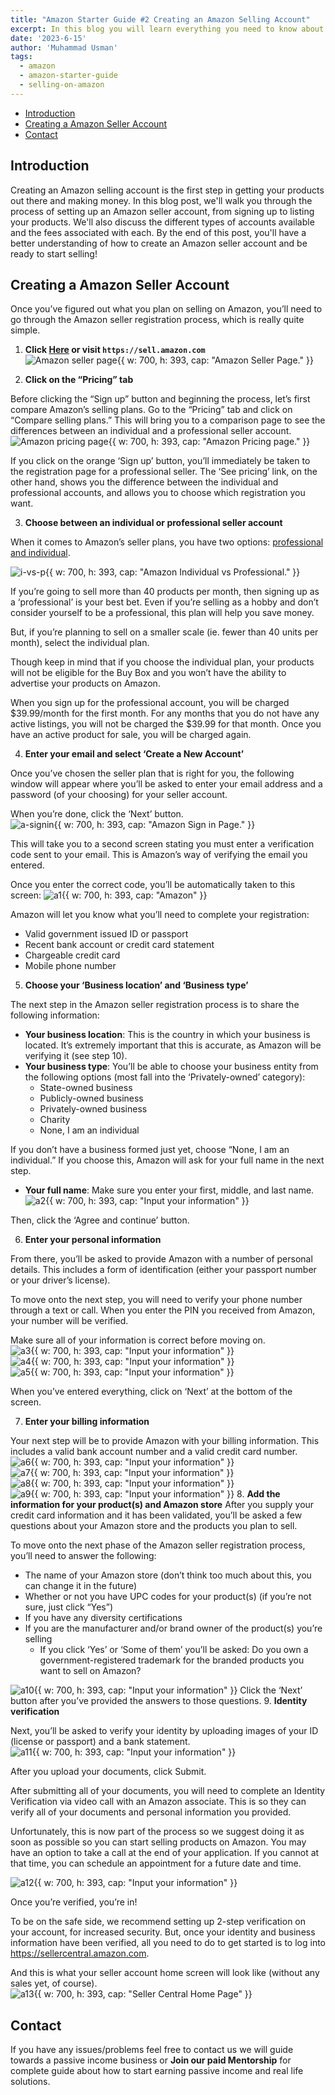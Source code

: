 ```yaml
---
title: "Amazon Starter Guide #2 Creating an Amazon Selling Account"
excerpt: In this blog you will learn everything you need to know about creating a new Amazon account.
date: '2023-6-15'
author: 'Muhammad Usman'
tags:
  - amazon
  - amazon-starter-guide
  - selling-on-amazon
---
```


<TableOfContents>

- [Introduction](#introduction)
- [Creating a Amazon Seller Account](#creating-a-amazon-seller-account)
- [Contact](#contact)

</TableOfContents>

## Introduction

Creating an Amazon selling account is the first step in getting your products out there and making money. In this blog post, we'll walk you through the process of setting up an Amazon seller account, from signing up to listing your products. We'll also discuss the different types of accounts available and the fees associated with each. By the end of this post, you'll have a better understanding of how to create an Amazon seller account and be ready to start selling!

## Creating a Amazon Seller Account

Once you’ve figured out what you plan on selling on Amazon, you’ll need to go through the Amazon seller registration process, which is really quite simple.

1. **Click [Here](https://sell.amazon.com) or visit `https://sell.amazon.com`**
![Amazon seller page{{ w: 700, h: 393, cap: "Amazon Seller Page." }}](/images/amazon-starter-guide/amazon-seller-page.webp)

2. **Click on the “Pricing” tab**

Before clicking the “Sign up” button and beginning the process, let’s first compare Amazon’s selling plans. Go to the “Pricing” tab and click on “Compare selling plans.” This will bring you to a comparison page to see the differences between an individual and a professional seller account.  
![Amazon pricing page{{ w: 700, h: 393, cap: "Amazon Pricing page." }}](/images/amazon-starter-guide/amazon-pricing.webp)

<Callout type="note">

If you click on the orange ‘Sign up’ button, you’ll immediately be taken to the registration page for a professional seller. The ‘See pricing’ link, on the other hand, shows you the difference between the individual and professional accounts, and allows you to choose which registration you want.

</Callout>

3. **Choose between an individual or professional seller account**

When it comes to Amazon’s seller plans, you have two options: [professional and individual](https://shop-tegic.com/posts/amazon-starter-guide/individual-vs-professional).

![i-vs-p{{ w: 700, h: 393, cap: "Amazon Individual vs Professional." }}](/images/amazon-starter-guide/i-vs-p.webp)

If you’re going to sell more than 40 products per month, then signing up as a ‘professional’ is your best bet. Even if you’re selling as a hobby and don’t consider yourself to be a professional, this plan will help you save money. 

But, if you’re planning to sell on a smaller scale (ie. fewer than 40 units per month), select the individual plan.

Though keep in mind that if you choose the individual plan, your products will not be eligible for the Buy Box and you won’t have the ability to advertise your products on Amazon. 

<Callout type="note">

When you sign up for the professional account, you will be charged $39.99/month for the first month. For any months that you do not have any active listings, you will not be charged the $39.99 for that month. Once you have an active product for sale, you will be charged again.

</Callout>

4. **Enter your email and select ‘Create a New Account’**

Once you’ve chosen the seller plan that is right for you, the following window will appear where you’ll be asked to enter your email address and a password (of your choosing) for your seller account.

When you’re done, click the ‘Next’ button.
![a-signin{{ w: 700, h: 393, cap: "Amazon Sign in Page." }}](/images/amazon-starter-guide/a-signin.webp)

This will take you to a second screen stating you must enter a verification code sent to your email. This is Amazon’s way of verifying the email you entered.

Once you enter the correct code, you’ll be automatically taken to this screen:
![a1{{ w: 700, h: 393, cap: "Amazon" }}](/images/amazon-starter-guide/a1.webp)

Amazon will let you know what you’ll need to complete your registration:

 - Valid government issued ID or passport
 - Recent bank account or credit card statement 
 - Chargeable credit card 
 - Mobile phone number

5. **Choose your ‘Business location’ and ‘Business type’**

The next step in the Amazon seller registration process is to share the following information:
  * **Your business location**: This is the country in which your business is located. It’s extremely important that this is accurate, as Amazon will be verifying it (see step 10).
  * **Your business type**: You’ll be able to choose your business entity from the following options (most fall into the ‘Privately-owned’ category):
      * State-owned business
      * Publicly-owned business
      * Privately-owned business
      * Charity
      * None, I am an individual

If you don’t have a business formed just yet, choose “None, I am an individual.” If you choose this, Amazon will ask for your full name in the next step.

  * **Your full name**: Make sure you enter your first, middle, and last name.
![a2{{ w: 700, h: 393, cap: "Input your information" }}](/images/amazon-starter-guide/a2.webp)

Then, click the ‘Agree and continue’ button.

6. **Enter your personal information**

From there, you’ll be asked to provide Amazon with a number of personal details. This includes a form of identification (either your passport number or your driver’s license).

To move onto the next step, you will need to verify your phone number through a text or call. When you enter the PIN you received from Amazon, your number will be verified.  

Make sure all of your information is correct before moving on.
![a3{{ w: 700, h: 393, cap: "Input your information" }}](/images/amazon-starter-guide/a3.webp)
![a4{{ w: 700, h: 393, cap: "Input your information" }}](/images/amazon-starter-guide/a4.webp)
![a5{{ w: 700, h: 393, cap: "Input your information" }}](/images/amazon-starter-guide/a5.webp)

When you’ve entered everything, click on ‘Next’ at the bottom of the screen.

7. **Enter your billing information**

Your next step will be to provide Amazon with your billing information. This includes a valid bank account number and a valid credit card number. 
![a6{{ w: 700, h: 393, cap: "Input your information" }}](/images/amazon-starter-guide/a6.webp)
![a7{{ w: 700, h: 393, cap: "Input your information" }}](/images/amazon-starter-guide/a7.webp)
![a8{{ w: 700, h: 393, cap: "Input your information" }}](/images/amazon-starter-guide/a8.webp)
![a9{{ w: 700, h: 393, cap: "Input your information" }}](/images/amazon-starter-guide/a9.webp)
8. **Add the information for your product(s) and Amazon store**
After you supply your credit card information and it has been validated, you’ll be asked a few questions about your Amazon store and the products you plan to sell.

To move onto the next phase of the Amazon seller registration process, you’ll need to answer the following:

  * The name of your Amazon store (don’t think too much about this, you can change it in the future)
  * Whether or not you have UPC codes for your product(s) (if you’re not sure, just click “Yes”)
  * If you have any diversity certifications
  * If you are the manufacturer and/or brand owner of the product(s) you’re selling
    *  If you click ‘Yes’ or ‘Some of them’ you’ll be asked: Do you own a government-registered trademark for the branded products you want to sell on Amazon?

![a10{{ w: 700, h: 393, cap: "Input your information" }}](/images/amazon-starter-guide/a10.webp)
Click the ‘Next’ button after you’ve provided the answers to those questions. 
9. **Identity verification**

Next, you’ll be asked to verify your identity by uploading images of your ID (license or passport) and a bank statement.
![a11{{ w: 700, h: 393, cap: "Input your information" }}](/images/amazon-starter-guide/a11.webp)

After you upload your documents, click Submit.

After submitting all of your documents, you will need to complete an Identity Verification via video call with an Amazon associate. This is so they can verify all of your documents and personal information you provided. 

Unfortunately, this is now part of the process so we suggest doing it as soon as possible so you can start selling products on Amazon. You may have an option to take a call at the end of your application. If you cannot at that time, you can schedule an appointment for a future date and time.

![a12{{ w: 700, h: 393, cap: "Input your information" }}](/images/amazon-starter-guide/a12.webp)

Once you’re verified, you’re in!

To be on the safe side, we recommend setting up 2-step verification on your account, for increased security. But, once your identity and business information have been verified, all you need to do to get started is to log into https://sellercentral.amazon.com. 

And this is what your seller account home screen will look like (without any sales yet, of course).
![a13{{ w: 700, h: 393, cap: "Seller Central Home Page" }}](/images/amazon-starter-guide/a13.webp)

## Contact

If you have any issues/problems feel free to contact us we will guide towards a passive income business or **Join our paid Mentorship** for complete guide about how to start earning passive income and real life solutions.